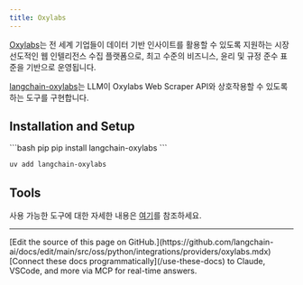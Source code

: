 ```yaml
---
title: Oxylabs
---
```


[Oxylabs](https://oxylabs.io/)는 전 세계 기업들이 데이터 기반 인사이트를 활용할 수 있도록 지원하는 시장 선도적인 웹 인텔리전스 수집 플랫폼으로, 최고 수준의 비즈니스, 윤리 및 규정 준수 표준을 기반으로 운영됩니다.

[langchain-oxylabs](https://pypi.org/project/langchain-oxylabs/)는
LLM이 Oxylabs Web Scraper API와 상호작용할 수 있도록 하는 도구를 구현합니다.


## Installation and Setup

<CodeGroup>
```bash pip
pip install langchain-oxylabs
```

```bash uv
uv add langchain-oxylabs
```
</CodeGroup>

## Tools

사용 가능한 도구에 대한 자세한 내용은 [여기](/oss/python/integrations/tools/oxylabs/)를 참조하세요.

---

<Callout icon="pen-to-square" iconType="regular">
    [Edit the source of this page on GitHub.](https://github.com/langchain-ai/docs/edit/main/src/oss/python/integrations/providers/oxylabs.mdx)
</Callout>
<Tip icon="terminal" iconType="regular">
    [Connect these docs programmatically](/use-these-docs) to Claude, VSCode, and more via MCP for    real-time answers.
</Tip>
